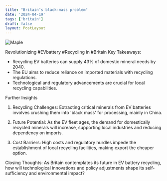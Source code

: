 ```yaml
---
title: "Britain’s black-mass problem"
date: '2024-04-19'
tags: ['britain']
draft: false
layout: PostLayout
---
```


<div className="flex justify-center">
<div className="my-1 w-full px-2 xl:my-1 xl:w-1/2 xl:px-2">
    <img src="https://willpolesa.pythonanywhere.com/static/podcast_thumbnails/thumbnailrecsErwoVe1qdxqYJ.jpg" alt="Maple" className="mx-auto h-58 w-auto" />
</div>
</div>

Revolutionizing #EVbattery #Recycling in #Britain
Key Takeaways:
- Recycling EV batteries can supply 43% of domestic mineral needs by 2040.
- The EU aims to reduce reliance on imported materials with recycling regulations.
- Technological and regulatory advancements are crucial for local recycling capabilities.

Further Insights
1. Recycling Challenges:
Extracting critical minerals from EV batteries involves crushing them into 'black mass' for processing, mainly in China.

2. Future Potential:
As the EV fleet ages, the demand for domestically recycled minerals will increase, supporting local industries and reducing dependency on imports.

3. Cost Barriers:
High costs and regulatory hurdles impede the establishment of local recycling facilities, making export the cheaper option.

Closing Thoughts:
As Britain contemplates its future in EV battery recycling, how will technological innovations and policy adjustments shape its self-sufficiency and environmental impact?
